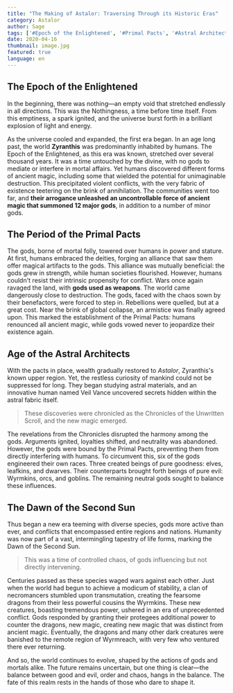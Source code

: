 ```yaml
---
title: "The Making of Astalor: Traversing Through its Historic Eras"
category: Astalor
author: Sage
tags: ['#Epoch of the Enlightened', '#Primal Pacts', '#Astral Architects', '#lore']
date: 2020-04-16
thumbnail: image.jpg
featured: true
language: en
---
```

## The Epoch of the Enlightened

In the beginning, there was nothing—an empty void that stretched endlessly in all directions. This was the Nothingness, a time before time itself. From this emptiness, a spark ignited, and the universe burst forth in a brilliant explosion of light and energy.

As the universe cooled and expanded, the first era began. In an age long past, the world **Zyranthis** was predominantly inhabited by humans. The Epoch of the Enlightened, as this era was known, stretched over several thousand years. It was a time untouched by the divine, with no gods to mediate or interfere in mortal affairs. Yet humans discovered different forms of ancient magic, including some that wielded the potential for unimaginable destruction. This precipitated violent conflicts, with the very fabric of existence teetering on the brink of annihilation. The communities went too far, and **their arrogance unleashed an uncontrollable force of ancient magic that summoned 12 major gods**, in addition to a number of minor gods.

## The Period of the Primal Pacts

The gods, borne of mortal folly, towered over humans in power and stature. At first, humans embraced the deities, forging an alliance that saw them offer magical artifacts to the gods. This alliance was mutually beneficial: the gods grew in strength, while human societies flourished. However, humans couldn't resist their intrinsic propensity for conflict. Wars once again ravaged the land, with **gods used as weapons**. The world came dangerously close to destruction. The gods, faced with the chaos sown by their benefactors, were forced to step in. Rebellions were quelled, but at a great cost. Near the brink of global collapse, an armistice was finally agreed upon. This marked the establishment of the Primal Pacts: humans renounced all ancient magic, while gods vowed never to jeopardize their existence again.

## Age of the Astral Architects

With the pacts in place, wealth gradually restored to *Astalor*, Zyranthis's known upper region. Yet, the restless curiosity of mankind could not be suppressed for long. They began studying astral materials, and an innovative human named Veil Vance uncovered secrets hidden within the astral fabric itself.

> These discoveries were chronicled as the Chronicles of the Unwritten Scroll, and the new magic emerged.

The revelations from the Chronicles disrupted the harmony among the gods. Arguments ignited, loyalties shifted, and neutrality was abandoned. However, the gods were bound by the Primal Pacts, preventing them from directly interfering with humans. To circumvent this, six of the gods engineered their own races. Three created beings of pure goodness: elves, leafkins, and dwarves. Their counterparts brought forth beings of pure evil: Wyrmkins, orcs, and goblins. The remaining neutral gods sought to balance these influences.

## The Dawn of the Second Sun

Thus began a new era teeming with diverse species, gods more active than ever, and conflicts that encompassed entire regions and nations. Humanity was now part of a vast, intermingling tapestry of life forms, marking the Dawn of the Second Sun.

> This was a time of controlled chaos, of gods influencing but not directly intervening.

Centuries passed as these species waged wars against each other. Just when the world had begun to achieve a modicum of stability, a clan of necromancers stumbled upon transmutation, creating the fearsome dragons from their less powerful cousins the Wyrmkins. These new creatures, boasting tremendous power, ushered in an era of unprecedented conflict. Gods responded by granting their protegees additional power to counter the dragons, new magic, creating new magic that was distinct from ancient magic. Eventually, the dragons and many other dark creatures were banished to the remote region of Wyrmreach, with very few who ventured there ever returning.

And so, the world continues to evolve, shaped by the actions of gods and mortals alike. The future remains uncertain, but one thing is clear—the balance between good and evil, order and chaos, hangs in the balance. The fate of this realm rests in the hands of those who dare to shape it.